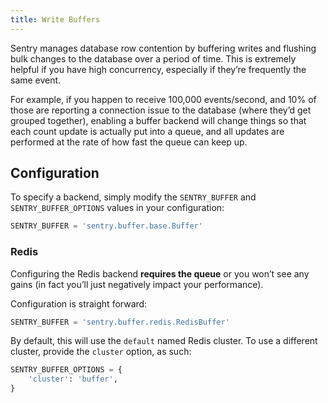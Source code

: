 ```yaml
---
title: Write Buffers
---
```


Sentry manages database row contention by buffering writes and flushing bulk changes to the database over a period of time. This is extremely helpful if you have high concurrency, especially if they’re frequently the same event.

For example, if you happen to receive 100,000 events/second, and 10% of those are reporting a connection issue to the database (where they’d get grouped together), enabling a buffer backend will change things so that each count update is actually put into a queue, and all updates are performed at the rate of how fast the queue can keep up.

## Configuration

To specify a backend, simply modify the `SENTRY_BUFFER` and `SENTRY_BUFFER_OPTIONS` values in your configuration:

```python
SENTRY_BUFFER = 'sentry.buffer.base.Buffer'
```

### Redis

Configuring the Redis backend **requires the queue** or you won’t see any gains (in fact you’ll just negatively impact your performance).

Configuration is straight forward:

```python
SENTRY_BUFFER = 'sentry.buffer.redis.RedisBuffer'
```

By default, this will use the `default` named Redis cluster. To use a different cluster, provide the `cluster` option, as such:

```python
SENTRY_BUFFER_OPTIONS = {
    'cluster': 'buffer',
}
```

